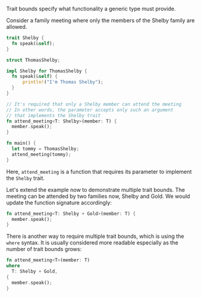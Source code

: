 Trait bounds specify what functionality a generic type must provide.

Consider a family meeting where only the members of the Shelby family are allowed.

```rust
trait Shelby {
  fn speak(&self);
}

struct ThomasShelby;

impl Shelby for ThomasShelby {
  fn speak(&self) {
      println!("I'm Thomas Shelby");
  }
}

// It's required that only a Shelby member can attend the meeting
// In other words, the parameter accepts only such an argument
// that implements the Shelby trait
fn attend_meeting<T: Shelby>(member: T) {
  member.speak();
}

fn main() {
  let tommy = ThomasShelby;
  attend_meeting(tommy);
}
```

Here, `attend_meeting` is a function that requires its parameter to implement the `Shelby` trait.

Let's extend the example now to demonstrate multiple trait bounds. The meeting can be attended by two families now, Shelby and Gold. We would update the function signature accordingly:

```rust
fn attend_meeting<T: Shelby + Gold>(member: T) {
  member.speak();
}
```

There is another way to require multiple trait bounds, which is using the `where` syntax. It is usually considered more readable especially as the number of trait bounds grows:

```rust
fn attend_meeting<T>(member: T)
where
  T: Shelby + Gold,
{
  member.speak();
}
```